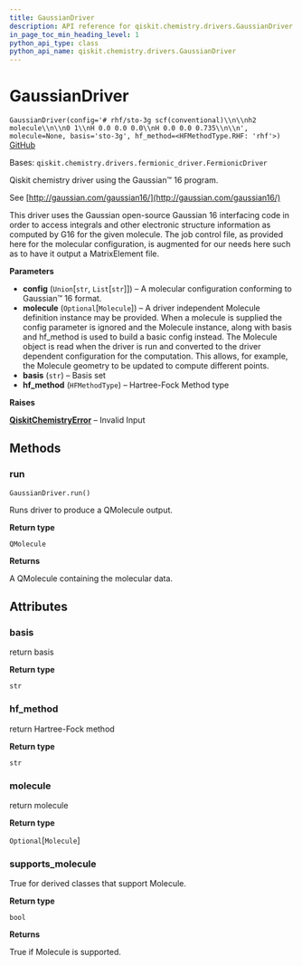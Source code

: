 ```yaml
---
title: GaussianDriver
description: API reference for qiskit.chemistry.drivers.GaussianDriver
in_page_toc_min_heading_level: 1
python_api_type: class
python_api_name: qiskit.chemistry.drivers.GaussianDriver
---
```


# GaussianDriver

<span id="qiskit.chemistry.drivers.GaussianDriver" />

`GaussianDriver(config='# rhf/sto-3g scf(conventional)\\n\\nh2 molecule\\n\\n0 1\\nH 0.0 0.0 0.0\\nH 0.0 0.0 0.735\\n\\n', molecule=None, basis='sto-3g', hf_method=<HFMethodType.RHF: 'rhf'>)` [GitHub](https://github.com/qiskit-community/qiskit-aqua/tree/stable/0.9/qiskit/chemistry/drivers/gaussiand/gaussiandriver.py "view source code")

Bases: `qiskit.chemistry.drivers.fermionic_driver.FermionicDriver`

Qiskit chemistry driver using the Gaussian™ 16 program.

See [http://gaussian.com/gaussian16/](http://gaussian.com/gaussian16/)

This driver uses the Gaussian open-source Gaussian 16 interfacing code in order to access integrals and other electronic structure information as computed by G16 for the given molecule. The job control file, as provided here for the molecular configuration, is augmented for our needs here such as to have it output a MatrixElement file.

**Parameters**

*   **config** (`Union`\[`str`, `List`\[`str`]]) – A molecular configuration conforming to Gaussian™ 16 format.
*   **molecule** (`Optional`\[`Molecule`]) – A driver independent Molecule definition instance may be provided. When a molecule is supplied the config parameter is ignored and the Molecule instance, along with basis and hf\_method is used to build a basic config instead. The Molecule object is read when the driver is run and converted to the driver dependent configuration for the computation. This allows, for example, the Molecule geometry to be updated to compute different points.
*   **basis** (`str`) – Basis set
*   **hf\_method** (`HFMethodType`) – Hartree-Fock Method type

**Raises**

[**QiskitChemistryError**](qiskit.chemistry.QiskitChemistryError "qiskit.chemistry.QiskitChemistryError") – Invalid Input

## Methods

### run

<span id="qiskit.chemistry.drivers.GaussianDriver.run" />

`GaussianDriver.run()`

Runs driver to produce a QMolecule output.

**Return type**

`QMolecule`

**Returns**

A QMolecule containing the molecular data.

## Attributes

<span id="qiskit.chemistry.drivers.GaussianDriver.basis" />

### basis

return basis

**Return type**

`str`

<span id="qiskit.chemistry.drivers.GaussianDriver.hf_method" />

### hf\_method

return Hartree-Fock method

**Return type**

`str`

<span id="qiskit.chemistry.drivers.GaussianDriver.molecule" />

### molecule

return molecule

**Return type**

`Optional`\[`Molecule`]

<span id="qiskit.chemistry.drivers.GaussianDriver.supports_molecule" />

### supports\_molecule

True for derived classes that support Molecule.

**Return type**

`bool`

**Returns**

True if Molecule is supported.

